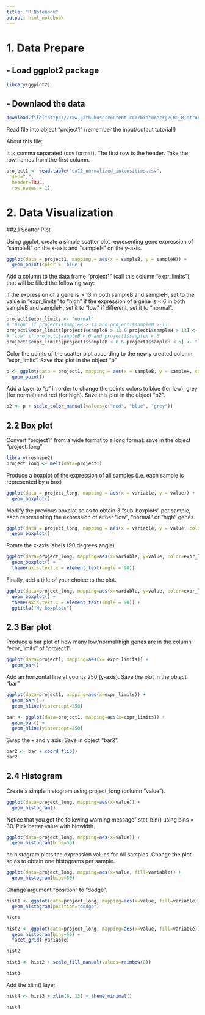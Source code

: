 ---
title: "R Notebook"
output: html_notebook
---

# 1. Data Prepare

## - Load ggplot2 package

```{r}
library(ggplot2)
```

## - Downlaod the data 

```{r}
download.file("https://raw.githubusercontent.com/biocorecrg/CRG_RIntroduction/master/ex12_normalized_intensities.csv", "ex12_normalized_intensities.csv", method="curl")
```

Read file into object “project1” (remember the input/output tutorial!)

About this file:

It is comma separated (csv format).
The first row is the header.
Take the row names from the first column.

```{r}
project1 <- read.table("ex12_normalized_intensities.csv", 
  sep=",", 
  header=TRUE, 
  row.names = 1)
```

# 2. Data Visualization
##2.1 Scatter Plot

Using ggplot, create a simple scatter plot representing gene expression of “sampleB” on the x-axis and “sampleH” on the y-axis.

```{r}
ggplot(data = project1, mapping = aes(x = sampleB, y = sampleH)) + 
  geom_point(color = 'blue')
```

Add a column to the data frame “project1” (call this column “expr_limits”), that will be filled the following way:

if the expression of a gene is > 13 in both sampleB and sampleH, set to the value in “expr_limits” to “high”
if the expression of a gene is < 6 in both sampleB and sampleH, set it to “low”
if different, set it to “normal”.

```{r}
project1$expr_limits <- "normal"
# "high" if project1$sampleB > 13 and project1$sampleH > 13
project1$expr_limits[project1$sampleB > 13 & project1$sampleH > 13] <- "high"
# "low" if project1$sampleB < 6 and project1$sampleH < 6
project1$expr_limits[project1$sampleB < 6 & project1$sampleH < 6] <- "low"
```

Color the points of the scatter plot according to the newly created column “expr_limits”. Save that plot in the object “p”

```{r}
p <- ggplot(data = project1, mapping = aes(x = sampleB, y = sampleH, colour = expr_limits)) + 
  geom_point()
```

Add a layer to “p” in order to change the points colors to blue (for low), grey (for normal) and red (for high). Save this plot in the object “p2”.

```{r}
p2 <- p + scale_color_manual(values=c("red", "blue", "grey"))
```

## 2.2 Box plot

Convert “project1” from a wide format to a long format: save in the object “project_long”

```{r}
library(reshape2)
project_long <- melt(data=project1)
```

Produce a boxplot of the expression of all samples (i.e. each sample is represented by a box)

```{r}
ggplot(data = project_long, mapping = aes(x = variable, y = value)) + 
  geom_boxplot()
```

Modify the previous boxplot so as to obtain 3 “sub-boxplots” per sample, each representing the expression of either “low”, “normal” or “high” genes.

```{r}
ggplot(data = project_long, mapping = aes(x = variable, y = value, color = expr_limits)) + 
  geom_boxplot()
```

Rotate the x-axis labels (90 degrees angle)

```{r}
ggplot(data=project_long, mapping=aes(x=variable, y=value, color=expr_limits)) + 
  geom_boxplot() + 
  theme(axis.text.x = element_text(angle = 90))
```

Finally, add a title of your choice to the plot.

```{r}
ggplot(data=project_long, mapping=aes(x=variable, y=value, color=expr_limits)) + 
  geom_boxplot() + 
  theme(axis.text.x = element_text(angle = 90)) +
  ggtitle("My boxplots")
```

## 2.3 Bar plot

Produce a bar plot of how many low/normal/high genes are in the column “expr_limits” of “project1”.

```{r}
ggplot(data=project1, mapping=aes(x= expr_limits)) + 
  geom_bar()
```

Add an horizontal line at counts 250 (y-axis). Save the plot in the object “bar”

```{r}
ggplot(data=project1, mapping=aes(x=expr_limits)) + 
  geom_bar() + 
  geom_hline(yintercept=250)

bar <- ggplot(data=project1, mapping=aes(x=expr_limits)) + 
  geom_bar() + 
  geom_hline(yintercept=250)
```
Swap the x and y axis. Save in object “bar2”.

```{r}
bar2 <- bar + coord_flip()
bar2
```

## 2.4 Histogram
Create a simple histogram using project_long (column “value”).
```{r}
ggplot(data=project_long, mapping=aes(x=value)) + 
  geom_histogram()
```

Notice that you get the following warning message" stat_bin() using bins = 30. Pick better value with binwidth.
```{r}
ggplot(data=project_long, mapping=aes(x=value)) + 
  geom_histogram(bins=50)
```

he histogram plots the expression values for All samples.
Change the plot so as to obtain one histograms per sample.

```{r}
ggplot(data=project_long, mapping=aes(x=value, fill=variable)) + 
  geom_histogram(bins=50)
```

Change argument “position” to “dodge”.

```{r}
hist1 <- ggplot(data=project_long, mapping=aes(x=value, fill=variable)) + 
  geom_histogram(position="dodge")

hist1
```

```{r}
hist2 <- ggplot(data=project_long, mapping=aes(x=value, fill=variable)) + 
  geom_histogram(bins=50) + 
  facet_grid(~variable)

hist2
```

```{r}
hist3 <- hist2 + scale_fill_manual(values=rainbow(8))

hist3
```

Add the xlim() layer.

```{r}
hist4 <- hist3 + xlim(6, 13) + theme_minimal()

hist4
```


